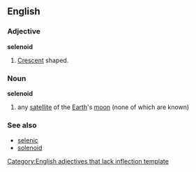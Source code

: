 ==English==
===Adjective===
'''selenoid'''
# [[Crescent]] shaped.
===Noun===
'''selenoid'''
# any [[satellite]] of the [[Earth]]'s [[moon]] (none of which are known)
===See also===
*[[selenic]]
*[[solenoid]]

[[Category:English adjectives that lack inflection template]]